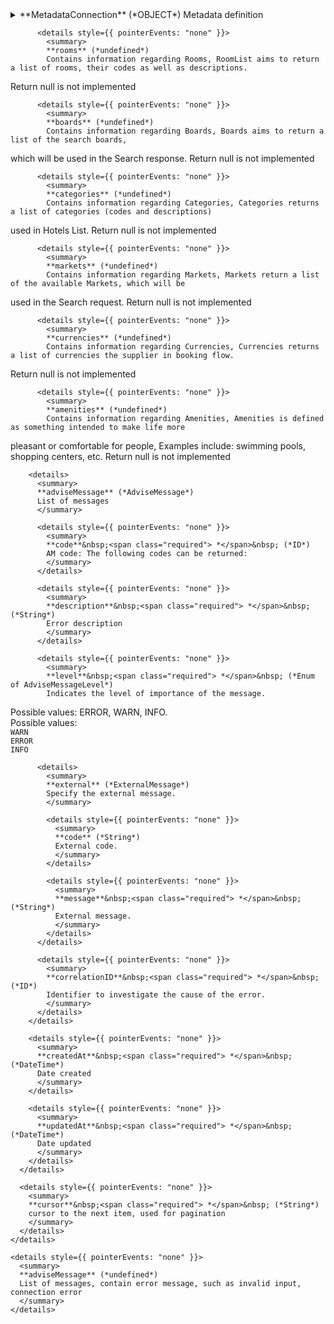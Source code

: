 
<details>
  <summary>
  **MetadataConnection** (*OBJECT*)  
  Metadata definition  
  </summary>
  
  
    <details>
      <summary>
      **edges** (*MetadataEdge*)  
      contains informations of each metadata requested  
      </summary>
  
      <details>
        <summary>
        **node** (*Metadata*)  
        contain information of each metadata requested  
        </summary>
  
        <details style={{ pointerEvents: "none" }}>
          <summary>
          **code**&nbsp;<span class="required"> *</span>&nbsp; (*ID*)  
          Metadata supplier ID  
          </summary>
        </details>

        <details>
          <summary>
          **metadataData** (*MetadataData*)  
          Metadata data  
          </summary>
  
          <details style={{ pointerEvents: "none" }}>
            <summary>
            **supplierCode**&nbsp;<span class="required"> *</span>&nbsp; (*ID*)  
            Requested supplier code  
            </summary>
          </details>

          <details>
            <summary>
            **search**&nbsp;<span class="required"> *</span>&nbsp; (*MetadataSearch*)  
            Search metadata  
            </summary>
  
            <details>
              <summary>
              **destinations**&nbsp;<span class="required"> *</span>&nbsp; (*MetadataSearchDestinations*)  
              Contains information regarding the destinations  
              </summary>
  
              <details>
                <summary>
                **maxNumberHotels**&nbsp;<span class="required"> *</span>&nbsp; (*ReviewedInt*)  
                Maximum number of hotels that can be requested.  
                </summary>
  
                <details style={{ pointerEvents: "none" }}>
                  <summary>
                  **reviewDate**&nbsp;<span class="required"> *</span>&nbsp; (*Date*)  
                  Last reviewed date  
                  </summary>
                </details>

                <details style={{ pointerEvents: "none" }}>
                  <summary>
                  **value**&nbsp;<span class="required"> *</span>&nbsp; (*Int*)  
                  
                  </summary>
                </details>
              </details>

              <details style={{ pointerEvents: "none" }}>
                <summary>
                **recommendedNumberHotels**&nbsp;<span class="required"> *</span>&nbsp; (*undefined*)  
                Recomended number of hotels.  
                </summary>
              </details>

              <details style={{ pointerEvents: "none" }}>
                <summary>
                **maxNumberCities**&nbsp;<span class="required"> *</span>&nbsp; (*undefined*)  
                Maximum number of cities that can be requested.  
                </summary>
              </details>

              <details style={{ pointerEvents: "none" }}>
                <summary>
                **recommendedNumberCities**&nbsp;<span class="required"> *</span>&nbsp; (*undefined*)  
                Recomended number of cities.  
                </summary>
              </details>

              <details style={{ pointerEvents: "none" }}>
                <summary>
                **maxNumberZones**&nbsp;<span class="required"> *</span>&nbsp; (*undefined*)  
                Maximum number of zones that can be requested.  
                </summary>
              </details>

              <details style={{ pointerEvents: "none" }}>
                <summary>
                **recommendedNumberZones**&nbsp;<span class="required"> *</span>&nbsp; (*undefined*)  
                Recomended number of zones.  
                </summary>
              </details>

              <details>
                <summary>
                **hotelSameDestinationRestriction**&nbsp;<span class="required"> *</span>&nbsp; (*ReviewedBool*)  
                Required all hotels from same destination  
                </summary>
  
                <details style={{ pointerEvents: "none" }}>
                  <summary>
                  **reviewDate**&nbsp;<span class="required"> *</span>&nbsp; (*Date*)  
                  Last reviewed date  
                  </summary>
                </details>

                <details style={{ pointerEvents: "none" }}>
                  <summary>
                  **value**&nbsp;<span class="required"> *</span>&nbsp; (*Boolean*)  
                  
                  </summary>
                </details>
              </details>
            </details>

            <details style={{ pointerEvents: "none" }}>
              <summary>
              **allowsCurrency**&nbsp;<span class="required"> *</span>&nbsp; (*undefined*)  
              If true, it is possible to request the currency.  
              </summary>
            </details>

            <details style={{ pointerEvents: "none" }}>
              <summary>
              **implementsCombination**&nbsp;<span class="required"> *</span>&nbsp; (*undefined*)  
              Informs whether the integration allows room combination or not.  
              </summary>
            </details>

            <details style={{ pointerEvents: "none" }}>
              <summary>
              **numMarketsAllowed** (*undefined*)  
              Number of markets supported by the supplier in the same request.  
              </summary>
            </details>

            <details style={{ pointerEvents: "none" }}>
              <summary>
              **release**&nbsp;<span class="required"> *</span>&nbsp; (*undefined*)  
              Minimum days required in between booking date and checking date ( days in advance ). If the value is zero then there is no limitation.  
              </summary>
            </details>

            <details style={{ pointerEvents: "none" }}>
              <summary>
              **maxRelease**&nbsp;<span class="required"> *</span>&nbsp; (*undefined*)  
              Maximum days required in between booking date and checking date ( days in advance ).  
              </summary>
            </details>

            <details style={{ pointerEvents: "none" }}>
              <summary>
              **minimumStay**&nbsp;<span class="required"> *</span>&nbsp; (*undefined*)  
              Minimum number of days required for booking. If the value is zero then there is no limitation.  
              </summary>
            </details>

            <details style={{ pointerEvents: "none" }}>
              <summary>
              **maxStay**&nbsp;<span class="required"> *</span>&nbsp; (*undefined*)  
              Maximum number of days allowed for booking.  
              </summary>
            </details>

            <details>
              <summary>
              **roomCandidates**&nbsp;<span class="required"> *</span>&nbsp; (*MetadataRoomCandidates*)  
              Contains information about the restrictions of the rooms.  
              </summary>
  
              <details style={{ pointerEvents: "none" }}>
                <summary>
                **maxNumberRoomCandidates**&nbsp;<span class="required"> *</span>&nbsp; (*undefined*)  
                Maximum number of room candidates that can be requested in the same search request.  
                </summary>
              </details>

              <details>
                <summary>
                **paxTypeRangeInRoomCandidates** (*ReviwedPaxTypeRangeInRoomCandidates*)  
                Contains information about the age restrictions of the guests in a room.  
                </summary>
  
                <details style={{ pointerEvents: "none" }}>
                  <summary>
                  **reviewDate**&nbsp;<span class="required"> *</span>&nbsp; (*Date*)  
                  Last reviewed date  
                  </summary>
                </details>

                <details>
                  <summary>
                  **candidates**&nbsp;<span class="required"> *</span>&nbsp; (*MetadataCandidate*)  
                  Guest restrictions for each candidate type in a room.  
                  </summary>
  
                  <details style={{ pointerEvents: "none" }}>
                    <summary>
                    **min**&nbsp;<span class="required"> *</span>&nbsp; (*Int*)  
                    Minimum required number of guest of this type.
                    </summary>
                  </details>

                  <details style={{ pointerEvents: "none" }}>
                    <summary>
                    **max**&nbsp;<span class="required"> *</span>&nbsp; (*Int*)  
                    Maximum number of guest of this type allowed.
                    </summary>
                  </details>

                  <details style={{ pointerEvents: "none" }}>
                    <summary>
                    **type**&nbsp;<span class="required"> *</span>&nbsp; (*Enum of HotelPaxType*)  
                    Candidate classification type.(Adult, Child, Infant)  
                    Possible values:  
                    `ADULT`  
                  `CHILD`  
                  `INFANT`  
                    </summary>
                  </details>
                </details>
              </details>

              <details style={{ pointerEvents: "none" }}>
                <summary>
                **maxPaxInRoomCandidates**&nbsp;<span class="required"> *</span>&nbsp; (*undefined*)  
                Maximum number paxs in same room that can be requested in the same search request.  
                </summary>
              </details>

              <details style={{ pointerEvents: "none" }}>
                <summary>
                **maxPaxInAllRooms**&nbsp;<span class="required"> *</span>&nbsp; (*undefined*)  
                Total amount of paxs that can be requested in the same search request.  
                </summary>
              </details>

              <details>
                <summary>
                **requiredRoomWithSamePaxConfiguration**&nbsp;<span class="required"> *</span>&nbsp; (*RequiredRoomWithSamePaxConfiguration*)  
                Indicates whether all of the distributions must have the same configuration.  
                </summary>
  
                <details style={{ pointerEvents: "none" }}>
                  <summary>
                  **samePaxNumber**&nbsp;<span class="required"> *</span>&nbsp; (*undefined*)  
                  Indicates whether it is necessary that the number of guests be the same in all of the configurations.  
                  </summary>
                </details>

                <details style={{ pointerEvents: "none" }}>
                  <summary>
                  **samePaxAge**&nbsp;<span class="required"> *</span>&nbsp; (*undefined*)  
                  Indicates whether all of the guests in a particular distribution must be the same age.  
                  </summary>
                </details>
              </details>

              <details>
                <summary>
                **rateRules**&nbsp;<span class="required"> *</span>&nbsp; (*ReviewedRateRule*)  
                List of rate rule types supported by the supplie  
                </summary>
  
                <details style={{ pointerEvents: "none" }}>
                  <summary>
                  **reviewDate**&nbsp;<span class="required"> *</span>&nbsp; (*Date*)  
                  Informs of the date when the field was last reviewed.  
                  </summary>
                </details>

                <details style={{ pointerEvents: "none" }}>
                  <summary>
                  **value**&nbsp;<span class="required"> *</span>&nbsp; (*Enum of RateRulesType*)  
                  
                  Possible values:  
                  `NORMAL`  
                `PACKAGE`  
                `OLDER55`  
                `OLDER60`  
                `OLDER65`  
                `CANARY_RESIDENT`  
                `BALEARIC_RESIDENT`  
                `LARGE_FAMILY`  
                `HONEYMOON`  
                `PUBLIC_SERVANT`  
                `UNEMPLOYED`  
                `NON_REFUNDABLE`  
                `MOBILE`  
                `WARRANTY`  
                `ESSENTIAL_WORKER`  
                `NEGOTIATED`  
                `CUSTOM`  
                  </summary>
                </details>
              </details>

              <details>
                <summary>
                **beds**&nbsp;<span class="required"> *</span>&nbsp; (*MetadataBeds*)  
                Information about beds.  
                </summary>
  
                <details style={{ pointerEvents: "none" }}>
                  <summary>
                  **informNumberOfUnits**&nbsp;<span class="required"> *</span>&nbsp; (*undefined*)  
                  Indicates the number of units available per room.  
                  </summary>
                </details>

                <details style={{ pointerEvents: "none" }}>
                  <summary>
                  **informSharedBed**&nbsp;<span class="required"> *</span>&nbsp; (*undefined*)  
                  Informs in Search response if beds in the room are shared.  
                  </summary>
                </details>

                <details style={{ pointerEvents: "none" }}>
                  <summary>
                  **informBedType**&nbsp;<span class="required"> *</span>&nbsp; (*undefined*)  
                  Informs if the supplier returns the beds types.  
                  </summary>
                </details>

                <details style={{ pointerEvents: "none" }}>
                  <summary>
                  **informNumberOfBeds**&nbsp;<span class="required"> *</span>&nbsp; (*undefined*)  
                  Informs if the supplier returns the number of beds for each room.  
                  </summary>
                </details>
              </details>

              <details>
                <summary>
                **ageRange**&nbsp;<span class="required"> *</span>&nbsp; (*ReviewedAgeRanges*)  
                The age range used by the supplier.  
                </summary>
  
                <details style={{ pointerEvents: "none" }}>
                  <summary>
                  **reviewDate**&nbsp;<span class="required"> *</span>&nbsp; (*Date*)  
                  Last reviewed date  
                  </summary>
                </details>

                <details>
                  <summary>
                  **ages**&nbsp;<span class="required"> *</span>&nbsp; (*AgeRange*)  
                  list of  type of passenger with the age range  
                  </summary>
  
                  <details style={{ pointerEvents: "none" }}>
                    <summary>
                    **min**&nbsp;<span class="required"> *</span>&nbsp; (*Int*)  
                    min age allowed
                    </summary>
                  </details>

                  <details style={{ pointerEvents: "none" }}>
                    <summary>
                    **max**&nbsp;<span class="required"> *</span>&nbsp; (*Int*)  
                    max age allowed
                    </summary>
                  </details>

                  <details style={{ pointerEvents: "none" }}>
                    <summary>
                    **type**&nbsp;<span class="required"> *</span>&nbsp; (*undefined*)  
                    PaxType  
                    </summary>
                  </details>
                </details>
              </details>
            </details>

            <details style={{ pointerEvents: "none" }}>
              <summary>
              **informBindingPrice**&nbsp;<span class="required"> *</span>&nbsp; (*undefined*)  
              Supplier returns binding PVPs.  
              </summary>
            </details>

            <details style={{ pointerEvents: "none" }}>
              <summary>
              **informCancelPolicies**&nbsp;<span class="required"> *</span>&nbsp; (*undefined*)  
              Returns cancellation policies at search step  
              </summary>
            </details>

            <details style={{ pointerEvents: "none" }}>
              <summary>
              **informRoomCancelPolicies**&nbsp;<span class="required"> *</span>&nbsp; (*undefined*)  
              Returns cancellation policies at room level.  
              </summary>
            </details>

            <details>
              <summary>
              **timeZone**&nbsp;<span class="required"> *</span>&nbsp; (*ReviewedTimeZone*)  
              Specifies the timezone in UTC in which the cancellation policies are located.  
              </summary>
  
              <details style={{ pointerEvents: "none" }}>
                <summary>
                **reviewDate**&nbsp;<span class="required"> *</span>&nbsp; (*Date*)  
                Last reviewed date  
                </summary>
              </details>

              <details style={{ pointerEvents: "none" }}>
                <summary>
                **value**&nbsp;<span class="required"> *</span>&nbsp; (*Enum of TimeZoneType*)  
                
                Possible values:  
                `UNKNOWN`  
              `HOTEL_LOCAL_TIME`  
              `UTC_MINUS_12`  
              `UTC_MINUS_11`  
              `UTC_MINUS_10`  
              `UTC_MINUS_9`  
              `UTC_MINUS_8`  
              `UTC_MINUS_7`  
              `UTC_MINUS_6`  
              `UTC_MINUS_5`  
              `UTC_MINUS_4`  
              `UTC_MINUS_3`  
              `UTC_MINUS_2`  
              `UTC_MINUS_1`  
              `UTC_0`  
              `UTC_1`  
              `UTC_2`  
              `UTC_3`  
              `UTC_4`  
              `UTC_5`  
              `UTC_6`  
              `UTC_7`  
              `UTC_8`  
              `UTC_9`  
              `UTC_10`  
              `UTC_11`  
              `UTC_12`  
              `UTC_13`  
              `UTC_14`  
                </summary>
              </details>
            </details>

            <details style={{ pointerEvents: "none" }}>
              <summary>
              **informRemarks**&nbsp;<span class="required"> *</span>&nbsp; (*undefined*)  
              Space available for any remarks or comments aimed at the client.  
              </summary>
            </details>

            <details>
              <summary>
              **paymentTypes**&nbsp;<span class="required"> *</span>&nbsp; (*ReviewedPaymentType*)  
              List of payment types accepted by the supplier with their reviewed date  
              </summary>
  
              <details style={{ pointerEvents: "none" }}>
                <summary>
                **reviewDate**&nbsp;<span class="required"> *</span>&nbsp; (*Date*)  
                Last reviewed date  
                </summary>
              </details>

              <details style={{ pointerEvents: "none" }}>
                <summary>
                **value**&nbsp;<span class="required"> *</span>&nbsp; (*Enum of PaymentType*)  
                Indicates the types of payment suppoted  
                Possible values:  
                `MERCHANT`  
              `DIRECT`  
              `CARD_BOOKING`  
              `CARD_CHECK_IN`  
                </summary>
              </details>
            </details>

            <details>
              <summary>
              **languages**&nbsp;<span class="required"> *</span>&nbsp; (*ReviewedText*)  
              List of languages supported  
              </summary>
  
              <details style={{ pointerEvents: "none" }}>
                <summary>
                **reviewDate**&nbsp;<span class="required"> *</span>&nbsp; (*Date*)  
                
                </summary>
              </details>

              <details style={{ pointerEvents: "none" }}>
                <summary>
                **value**&nbsp;<span class="required"> *</span>&nbsp; (*String*)  
                
                </summary>
              </details>
            </details>

            <details style={{ pointerEvents: "none" }}>
              <summary>
              **informDailyPrice**&nbsp;<span class="required"> *</span>&nbsp; (*undefined*)  
              Informs if the supplier returns the daily price  
              </summary>
            </details>

            <details style={{ pointerEvents: "none" }}>
              <summary>
              **informDailyRatePlan**&nbsp;<span class="required"> *</span>&nbsp; (*undefined*)  
              Informs if the supplier returns the daily rate.  
              </summary>
            </details>

            <details style={{ pointerEvents: "none" }}>
              <summary>
              **informPromotions**&nbsp;<span class="required"> *</span>&nbsp; (*undefined*)  
              If true, the supplier returns the promotions(offers) applied.  
              </summary>
            </details>

            <details style={{ pointerEvents: "none" }}>
              <summary>
              **informNRFRateByRoom**&nbsp;<span class="required"> *</span>&nbsp; (*undefined*)  
              The supplier can inform in Search if the room is non-refundable.  
              </summary>
            </details>

            <details style={{ pointerEvents: "none" }}>
              <summary>
              **informSurcharges**&nbsp;<span class="required"> *</span>&nbsp; (*undefined*)  
              Informs if the supplier returns surcharges.  
              </summary>
            </details>

            <details style={{ pointerEvents: "none" }}>
              <summary>
              **informRoomSurcharges**&nbsp;<span class="required"> *</span>&nbsp; (*undefined*)  
              Returns surcharges at room level.  
              </summary>
            </details>

            <details style={{ pointerEvents: "none" }}>
              <summary>
              **informHotelName**&nbsp;<span class="required"> *</span>&nbsp; (*undefined*)  
              inform Hotel name at search step  
              </summary>
            </details>

            <details style={{ pointerEvents: "none" }}>
              <summary>
              **requiredNationality** (*undefined*)  
              Informs if the supplier requires nationality  
              </summary>
            </details>
          </details>

          <details>
            <summary>
            **quote**&nbsp;<span class="required"> *</span>&nbsp; (*MetadataQuote*)  
            Quote metadata  
            </summary>
  
            <details style={{ pointerEvents: "none" }}>
              <summary>
              **informBindingPrice**&nbsp;<span class="required"> *</span>&nbsp; (*undefined*)  
              Informs if the price is binding in Quote response.  
              </summary>
            </details>

            <details style={{ pointerEvents: "none" }}>
              <summary>
              **informNRFRate**&nbsp;<span class="required"> *</span>&nbsp; (*undefined*)  
              The supplier can inform in Quote if the rate is non-refundable.  
              </summary>
            </details>

            <details style={{ pointerEvents: "none" }}>
              <summary>
              **informRemarks**&nbsp;<span class="required"> *</span>&nbsp; (*undefined*)  
              Returns remarks.  
              </summary>
            </details>

            <details style={{ pointerEvents: "none" }}>
              <summary>
              **informCancelPolicies**&nbsp;<span class="required"> *</span>&nbsp; (*undefined*)  
              Informs cancellation policies.  
              </summary>
            </details>

            <details style={{ pointerEvents: "none" }}>
              <summary>
              **informCancelPoliciesDescription**&nbsp;<span class="required"> *</span>&nbsp; (*undefined*)  
              Specifies if the supplier informs the cancel policies in free text.  
              </summary>
            </details>

            <details style={{ pointerEvents: "none" }}>
              <summary>
              **timeZone**&nbsp;<span class="required"> *</span>&nbsp; (*undefined*)  
              Specifies if the supplier inform the cancel policies in free text  
              </summary>
            </details>

            <details style={{ pointerEvents: "none" }}>
              <summary>
              **informSurcharges**&nbsp;<span class="required"> *</span>&nbsp; (*undefined*)  
              Informs if the supplier returns surcharges.  
              </summary>
            </details>

            <details style={{ pointerEvents: "none" }}>
              <summary>
              **requiredNationality** (*undefined*)  
              Informs if the supplier requires nationality  
              </summary>
            </details>
          </details>

          <details>
            <summary>
            **book**&nbsp;<span class="required"> *</span>&nbsp; (*MetadataBook*)  
            Book metadata  
            </summary>
  
            <details style={{ pointerEvents: "none" }}>
              <summary>
              **allowsDeltaPrice**&nbsp;<span class="required"> *</span>&nbsp; (*undefined*)  
              Allows a margin stipulated by the client for booking with a higher price (delta).  
              </summary>
            </details>

            <details style={{ pointerEvents: "none" }}>
              <summary>
              **requiredAllPassengers**&nbsp;<span class="required"> *</span>&nbsp; (*undefined*)  
              Required data for all passengers (names and surnames).  
              </summary>
            </details>

            <details style={{ pointerEvents: "none" }}>
              <summary>
              **allowsRemarks**&nbsp;<span class="required"> *</span>&nbsp; (*undefined*)  
              Informs if the supplier allows send remarks.  
              </summary>
            </details>

            <details style={{ pointerEvents: "none" }}>
              <summary>
              **informBillingSupplier**&nbsp;<span class="required"> *</span>&nbsp; (*undefined*)  
              Informs if the supplier billing code.  
              </summary>
            </details>

            <details style={{ pointerEvents: "none" }}>
              <summary>
              **informHotelReference**&nbsp;<span class="required"> *</span>&nbsp; (*undefined*)  
              Informs if the supplier returns the hotel reference number.  
              </summary>
            </details>

            <details style={{ pointerEvents: "none" }}>
              <summary>
              **informPrice**&nbsp;<span class="required"> *</span>&nbsp; (*undefined*)  
              The supplier informs the book price.  
              </summary>
            </details>

            <details style={{ pointerEvents: "none" }}>
              <summary>
              **requiredNationality** (*undefined*)  
              Informs if the supplier requires nationality  
              </summary>
            </details>
          </details>

          <details>
            <summary>
            **booking**&nbsp;<span class="required"> *</span>&nbsp; (*MetadataBooking*)  
            Booking metadata  
            </summary>
  
            <details style={{ pointerEvents: "none" }}>
              <summary>
              **queryableBySupplierReference**&nbsp;<span class="required"> *</span>&nbsp; (*undefined*)  
              Specifies if booking can be performed using supplier reference.  
              </summary>
            </details>

            <details style={{ pointerEvents: "none" }}>
              <summary>
              **queryableByClientReference**&nbsp;<span class="required"> *</span>&nbsp; (*undefined*)  
              Specifies if booking can be performed using client reference.  
              </summary>
            </details>

            <details style={{ pointerEvents: "none" }}>
              <summary>
              **queryableByCreationDate**&nbsp;<span class="required"> *</span>&nbsp; (*undefined*)  
              Specifies if booking can be performed using creation dates.  
              </summary>
            </details>

            <details style={{ pointerEvents: "none" }}>
              <summary>
              **queryableByCheckinDate**&nbsp;<span class="required"> *</span>&nbsp; (*undefined*)  
              Specifies if booking can be performed using check in dates.  
              </summary>
            </details>

            <details style={{ pointerEvents: "none" }}>
              <summary>
              **informHotelReference** (*undefined*)  
              Specifies if the supplier informs about Hotel Confirmation Number (HCN).  
              </summary>
            </details>

            <details style={{ pointerEvents: "none" }}>
              <summary>
              **informCancelPolicies** (*undefined*)  
              Specifies if the supplier informs about the cancellation policies.  
              </summary>
            </details>

            <details style={{ pointerEvents: "none" }}>
              <summary>
              **informPriceCancel** (*undefined*)  
              Specifies if the supplier informs about the cancellation price.  
              </summary>
            </details>

            <details style={{ pointerEvents: "none" }}>
              <summary>
              **requiresCheckInDateInReferences**&nbsp;<span class="required"> *</span>&nbsp; (*undefined*)  
              Specifies if the supplier requires check-in date in reference.  
              </summary>
            </details>

            <details style={{ pointerEvents: "none" }}>
              <summary>
              **requiresCheckOutDateInReferences**&nbsp;<span class="required"> *</span>&nbsp; (*undefined*)  
              Specifies if the supplier requires check-out date in reference.  
              </summary>
            </details>

            <details style={{ pointerEvents: "none" }}>
              <summary>
              **requiresReservationDateInReferences**&nbsp;<span class="required"> *</span>&nbsp; (*undefined*)  
              Specifies if the supplier requires the reservation date in reference.  
              </summary>
            </details>

            <details style={{ pointerEvents: "none" }}>
              <summary>
              **timeZone**&nbsp;<span class="required"> *</span>&nbsp; (*undefined*)  
              Specifies the timezone in UTC in which the cancellation policies are located.  
              </summary>
            </details>
          </details>

          <details>
            <summary>
            **cancel**&nbsp;<span class="required"> *</span>&nbsp; (*MetadataCancel*)  
            Cancel metadata  
            </summary>
  
            <details style={{ pointerEvents: "none" }}>
              <summary>
              **mutableBySupplierReference**&nbsp;<span class="required"> *</span>&nbsp; (*undefined*)  
              The supplier allows cancellation with supplier reference.  
              </summary>
            </details>

            <details style={{ pointerEvents: "none" }}>
              <summary>
              **mutableByClientReference**&nbsp;<span class="required"> *</span>&nbsp; (*undefined*)  
              The supplier allows cancellation with client reference.  
              </summary>
            </details>

            <details style={{ pointerEvents: "none" }}>
              <summary>
              **informPriceCancel** (*undefined*)  
              The supplier informs the cancellation price.  
              </summary>
            </details>
          </details>

          <details>
            <summary>
            **amendBoard** (*MetadataAmendBoard*)  
            Amend Board metadata  
            </summary>
  
            <details style={{ pointerEvents: "none" }}>
              <summary>
              **allowsAmendBoard**&nbsp;<span class="required"> *</span>&nbsp; (*undefined*)  
              
              </summary>
            </details>
          </details>

          <details>
            <summary>
            **amendDates** (*MetadataAmendDates*)  
            Amend Dates metadata  
            </summary>
  
            <details style={{ pointerEvents: "none" }}>
              <summary>
              **allowsAmendCheckIn**&nbsp;<span class="required"> *</span>&nbsp; (*undefined*)  
              
              </summary>
            </details>

            <details style={{ pointerEvents: "none" }}>
              <summary>
              **allowsAmendCheckOut**&nbsp;<span class="required"> *</span>&nbsp; (*undefined*)  
              
              </summary>
            </details>
          </details>

          <details>
            <summary>
            **amendPaxes** (*MetadataAmendPaxes*)  
            Amend Paxes metadata  
            </summary>
  
            <details style={{ pointerEvents: "none" }}>
              <summary>
              **allowsDeletePaxes**&nbsp;<span class="required"> *</span>&nbsp; (*undefined*)  
              
              </summary>
            </details>

            <details style={{ pointerEvents: "none" }}>
              <summary>
              **allowsAmendAge**&nbsp;<span class="required"> *</span>&nbsp; (*undefined*)  
              
              </summary>
            </details>

            <details style={{ pointerEvents: "none" }}>
              <summary>
              **allowsAddPaxes**&nbsp;<span class="required"> *</span>&nbsp; (*undefined*)  
              
              </summary>
            </details>

            <details style={{ pointerEvents: "none" }}>
              <summary>
              **allowsAmendPersonalTitle**&nbsp;<span class="required"> *</span>&nbsp; (*undefined*)  
              
              </summary>
            </details>

            <details style={{ pointerEvents: "none" }}>
              <summary>
              **allowsAmendName**&nbsp;<span class="required"> *</span>&nbsp; (*undefined*)  
              
              </summary>
            </details>

            <details style={{ pointerEvents: "none" }}>
              <summary>
              **allowsAmendSurname**&nbsp;<span class="required"> *</span>&nbsp; (*undefined*)  
              
              </summary>
            </details>
          </details>

          <details>
            <summary>
            **amendRemarks** (*MetadataAmendRemarks*)  
            Amend Remarks metadata  
            </summary>
  
            <details style={{ pointerEvents: "none" }}>
              <summary>
              **allowsAmendRemarks**&nbsp;<span class="required"> *</span>&nbsp; (*undefined*)  
              
              </summary>
            </details>
          </details>

          <details>
            <summary>
            **amendRooms** (*MetadataAmendRooms*)  
            Amend Rooms metadata  
            </summary>
  
            <details style={{ pointerEvents: "none" }}>
              <summary>
              **implementsAmendRoom**&nbsp;<span class="required"> *</span>&nbsp; (*undefined*)  
              
              </summary>
            </details>

            <details style={{ pointerEvents: "none" }}>
              <summary>
              **requireSameGuestsInAllOccupancies**&nbsp;<span class="required"> *</span>&nbsp; (*undefined*)  
              
              </summary>
            </details>

            <details style={{ pointerEvents: "none" }}>
              <summary>
              **requireSameRooms**&nbsp;<span class="required"> *</span>&nbsp; (*undefined*)  
              
              </summary>
            </details>

            <details style={{ pointerEvents: "none" }}>
              <summary>
              **allowsAddRooms**&nbsp;<span class="required"> *</span>&nbsp; (*undefined*)  
              
              </summary>
            </details>

            <details style={{ pointerEvents: "none" }}>
              <summary>
              **allowsDeleteRooms**&nbsp;<span class="required"> *</span>&nbsp; (*undefined*)  
              
              </summary>
            </details>

            <details style={{ pointerEvents: "none" }}>
              <summary>
              **allowsAmendSurname**&nbsp;<span class="required"> *</span>&nbsp; (*undefined*)  
              
              </summary>
            </details>
          </details>

          <details>
            <summary>
            **hotels** (*MetadataContent*)  
            Contains information regarding Hotels, Hotels returns a list of hotels all information available (code, name,
address, phone, etc.) for each hotel. Return null is not implemented  
            </summary>
  
            <details style={{ pointerEvents: "none" }}>
              <summary>
              **languages**&nbsp;<span class="required"> *</span>&nbsp; (*undefined*)  
              
              </summary>
            </details>
          </details>

          <details style={{ pointerEvents: "none" }}>
            <summary>
            **destinations** (*undefined*)  
            Contains information regarding Destinations, Destinations returns the supplier s destination list.
Return null is not implemented  
            </summary>
          </details>

          <details style={{ pointerEvents: "none" }}>
            <summary>
            **rooms** (*undefined*)  
            Contains information regarding Rooms, RoomList aims to return a list of rooms, their codes as well as descriptions.
Return null is not implemented  
            </summary>
          </details>

          <details style={{ pointerEvents: "none" }}>
            <summary>
            **boards** (*undefined*)  
            Contains information regarding Boards, Boards aims to return a list of the search boards,
which will be used in the Search response. Return null is not implemented  
            </summary>
          </details>

          <details style={{ pointerEvents: "none" }}>
            <summary>
            **categories** (*undefined*)  
            Contains information regarding Categories, Categories returns a list of categories (codes and descriptions)
used in Hotels List. Return null is not implemented  
            </summary>
          </details>

          <details style={{ pointerEvents: "none" }}>
            <summary>
            **markets** (*undefined*)  
            Contains information regarding Markets, Markets return a list of the available Markets, which will be
used in the Search request. Return null is not implemented  
            </summary>
          </details>

          <details style={{ pointerEvents: "none" }}>
            <summary>
            **currencies** (*undefined*)  
            Contains information regarding Currencies, Currencies returns a list of currencies the supplier in booking flow.
Return null is not implemented  
            </summary>
          </details>

          <details style={{ pointerEvents: "none" }}>
            <summary>
            **amenities** (*undefined*)  
            Contains information regarding Amenities, Amenities is defined as something intended to make life more
pleasant or comfortable for people, Examples include: swimming pools, shopping centers, etc.
Return null is not implemented  
            </summary>
          </details>
        </details>

        <details>
          <summary>
          **adviseMessage** (*AdviseMessage*)  
          List of messages  
          </summary>
  
          <details style={{ pointerEvents: "none" }}>
            <summary>
            **code**&nbsp;<span class="required"> *</span>&nbsp; (*ID*)  
            AM code: The following codes can be returned:  
            </summary>
          </details>

          <details style={{ pointerEvents: "none" }}>
            <summary>
            **description**&nbsp;<span class="required"> *</span>&nbsp; (*String*)  
            Error description  
            </summary>
          </details>

          <details style={{ pointerEvents: "none" }}>
            <summary>
            **level**&nbsp;<span class="required"> *</span>&nbsp; (*Enum of AdviseMessageLevel*)  
            Indicates the level of importance of the message.
Possible values: ERROR, WARN, INFO.  
            Possible values:  
            `WARN`  
          `ERROR`  
          `INFO`  
            </summary>
          </details>

          <details>
            <summary>
            **external** (*ExternalMessage*)  
            Specify the external message.  
            </summary>
  
            <details style={{ pointerEvents: "none" }}>
              <summary>
              **code** (*String*)  
              External code.  
              </summary>
            </details>

            <details style={{ pointerEvents: "none" }}>
              <summary>
              **message**&nbsp;<span class="required"> *</span>&nbsp; (*String*)  
              External message.  
              </summary>
            </details>
          </details>

          <details style={{ pointerEvents: "none" }}>
            <summary>
            **correlationID**&nbsp;<span class="required"> *</span>&nbsp; (*ID*)  
            Identifier to investigate the cause of the error.  
            </summary>
          </details>
        </details>

        <details style={{ pointerEvents: "none" }}>
          <summary>
          **createdAt**&nbsp;<span class="required"> *</span>&nbsp; (*DateTime*)  
          Date created  
          </summary>
        </details>

        <details style={{ pointerEvents: "none" }}>
          <summary>
          **updatedAt**&nbsp;<span class="required"> *</span>&nbsp; (*DateTime*)  
          Date updated  
          </summary>
        </details>
      </details>

      <details style={{ pointerEvents: "none" }}>
        <summary>
        **cursor**&nbsp;<span class="required"> *</span>&nbsp; (*String*)  
        cursor to the next item, used for pagination  
        </summary>
      </details>
    </details>

    <details style={{ pointerEvents: "none" }}>
      <summary>
      **adviseMessage** (*undefined*)  
      List of messages, contain error message, such as invalid input, connection error  
      </summary>
    </details>
</details>
